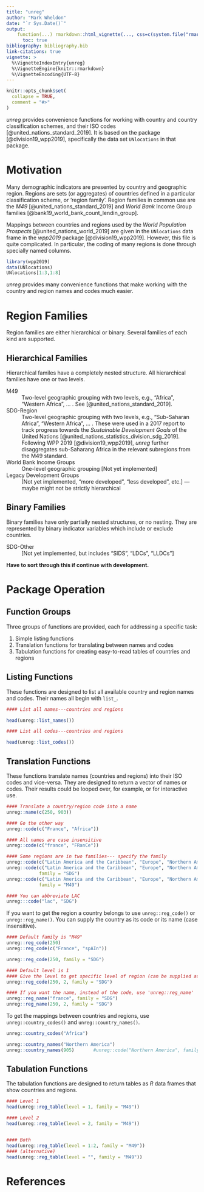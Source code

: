 ```yaml
---
title: "unreg"
author: "Mark Wheldon"
date: "`r Sys.Date()`"
output:
    function(...) rmarkdown::html_vignette(..., css=c(system.file("rmarkdown", "templates", "html_vignette", "resources", "vignette.css", package = "rmarkdown"), "vignette2.css")):
      toc: true
bibliography: bibliography.bib
link-citations: true
vignette: >
  %\VignetteIndexEntry{unreg}
  %\VignetteEngine{knitr::rmarkdown}
  %\VignetteEncoding{UTF-8}
---
```


```r
knitr::opts_chunk$set(
  collapse = TRUE,
  comment = "#>"
)
```

 
*unreg* provides convenience functions for working with country and country classification schemes, and their ISO codes [@united_nations_standard_2019]. It is based on the package [@division19_wpp2019], specifically the data set `UNlocations` in that package.


# Motivation

Many demographic indicators are presented by country and geographic region. Regions are sets (or aggregates) of countries defined in a particular classification scheme, or 'region family'. Region families in common use are the *M49* [@united_nations_standard_2019] and *World Bank* Income Group families [@bank19_world_bank_count_lendin_group]. 

Mappings between countries and regions used by the *World Population Prospects* [@united_nations_world_2019] are given in the `UNlocations` data frame in the *wpp2019* package [@division19_wpp2019]. However, this file is quite complicated. In particular, the coding of many regions is done through specially named columns.

```r
library(wpp2019)
data(UNlocations)
UNlocations[1:3,1:8]
```

*unreg* provides many convenience functions that make working with the country and region names and codes much easier.


# Region Families

Region families are either hierarchical or binary. Several families of each kind are supported. 

## Hierarchical Families

Hierarchical familes have a completely nested structure. All hierarchical families have one or two levels.

M49
  : Two-level geographic grouping with two levels, e.g., "Africa", "Western Africa", ... . See [@united_nations_standard_2019].
  
SDG-Region
  : Two-level geographic grouping with two levels, e.g., "Sub-Saharan Africa", "Western Africa", ... . These were used in a 2017 report to track progress towards the *Sustainable Development Goals* of the United Nations [@united_nations_statistics_division_sdg_2019]. Following WPP 2019 [@division19_wpp2019], *unreg* further disaggregates sub-Saharang Africa in the relevant subregions from the M49 standard.
 
World Bank Income Groups
  : One-level geographic grouping [Not yet implemented]
  
Legacy Development Groups
  : [Not yet implemented, "more developed", "less developed", etc.] --- maybe might not be strictly hierarchical
  
  
## Binary Families
  
Binary families have only partially nested structures, or no nesting. They are represented by binary indicator variables which include or exclude countries.
  
SDG-Other
  : [Not yet implemented, but includes "SIDS", "LDCs", "LLDCs"]

**Have to sort through this if continue with development.**


# Package Operation

## Function Groups

Three groups of functions are provided, each for addressing a specific task:

1. Simple listing functions
2. Translation functions for translating between names and codes
3. Tabulation functions for creating easy-to-read tables of countries and regions


## Listing Functions

These functions are designed to list all available country and region names and codes. Their names all begin with `list_`.

```r
#### List all names---countries and regions

head(unreg::list_names())

#### List all codes---countries and regions

head(unreg::list_codes())
```


## Translation Functions

These functions translate names (countries and regions) into their ISO codes and vice-versa. They are designed to return a vector of names or codes. Their results could be looped over, for example, or for interactive use.

```r
#### Translate a country/region code into a name
unreg::name(c(250, 903))

#### Go the other way
unreg::code(c("France", "Africa"))

#### All names are case insensitive
unreg::code(c("france", "FRanCe"))

#### Some regions are in two families--- specify the family
unreg::code(c("Latin America and the Caribbean", "Europe", "Northern America"))
unreg::code(c("Latin America and the Caribbean", "Europe", "Northern America"),
            family = "SDG")
unreg::code(c("Latin America and the Caribbean", "Europe", "Northern America"),
            family = "M49")

#### You can abbreviate LAC
unreg:::code("lac", "SDG")
```

If you want to get the region a country belongs to use `unreg::reg_code()` or `unreg::reg_name()`. You can supply the country as its code or its name (case insensitive).

```r
#### Default family is "M49"
unreg::reg_code(250)
unreg::reg_code(c("France", "spAIn"))

unreg::reg_code(250, family = "SDG")

#### Default level is 1
#### Give the level to get specific level of region (can be supplied as numeric for convenience)
unreg::reg_code(250, 2, family = "SDG")

#### If you want the name, instead of the code, use 'unreg::reg_name'
unreg::reg_name("france", family = "SDG")
unreg::reg_name(250, 2, family = "SDG")
```

To get the mappings between countries and regions, use `unreg::country_codes()` and `unreg::country_names()`.

```r
unreg::country_codes("Africa")

unreg::country_names("Northern America")
unreg::country_names(905)       #unreg::code("Northern America", family = "M49") is 905
```


## Tabulation Functions

The tabulation functions are designed to return tables as *R* data frames that show countries and regions.

```r
#### Level 1
head(unreg::reg_table(level = 1, family = "M49"))

#### Level 2
head(unreg::reg_table(level = 2, family = "M49"))


#### Both
head(unreg::reg_table(level = 1:2, family = "M49"))
#### (alternative)
head(unreg::reg_table(level = "", family = "M49"))
```


# References {-}

